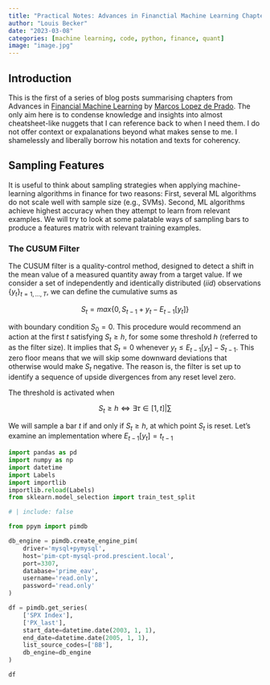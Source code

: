 ```yaml
---
title: "Practical Notes: Advances in Financtial Machine Learning Chapters 1-3 - Work in Progress"
author: "Louis Becker"
date: "2023-03-08"
categories: [machine learning, code, python, finance, quant]
image: "image.jpg"
---
```


## Introduction

This is the first of a series of blog posts summarising chapters from Advances in [Financial Machine Learning](https://www.wiley.com/en-us/Advances+in+Financial+Machine+Learning-p-9781119482086) by [Marcos Lopez de Prado](https://twitter.com/lopezdeprado). The only aim here is to condense knowledge and insights into almost cheatsheet-like nuggets that I can reference back to when I need them. I do not offer context or expalanations beyond what makes sense to me. I shamelessly and liberally borrow his notation and texts for coherency. 

## Sampling Features

It is useful to think about sampling strategies when applying machine-learning algorithms in finance for two reasons: First, several ML algorithms do not scale well with sample size (e.g., SVMs). Second, ML algorithms achieve highest accuracy when they attempt to learn from relevant examples. We will try to look at some palatable ways of sampling bars to produce a features matrix with relevant training examples.

### The CUSUM Filter

The CUSUM filter is a quality-control method, designed to detect a shift in the mean value of a measured quantity away from a target value. If we consider a set of independently and identically distributed ($iid$) observations $\{y_t\}_{t=1,...,T}$, we can define the cumulative sums as

$$S_t = max\{0, S_{t-1} + y_t - E_{t-1}[y_t]\}$$

with boundary condition $S_0 = 0$. This procedure would recommend an action at the first $t$ satisfying $S_t \geq h$, for some some threshold $h$ (referred to as the filter size). It implies that $S_t = 0$ whenever $y_t \leq E_{t-1}[y_t] - S_{t-1}$. This zero floor means that we will skip some downward deviations that otherwise would make $S_t$ negative. The reason is, the filter is set up to identify a sequence of upside divergences from any reset level zero. 

The threshold is activated when 

$$S_t \geq h \iff \exists \tau \in [1,t] | \sum$$


We will sample a bar $t$ if and only if $S_t \geq h$, at which point $S_t$ is reset. Let's examine an implementation where $E_{t-1}[y_t] = t_{t-1}$

```python
import pandas as pd
import numpy as np
import datetime
import Labels
import importlib
importlib.reload(Labels)
from sklearn.model_selection import train_test_split
```

```python
# | include: false

from ppym import pimdb

db_engine = pimdb.create_engine_pim(
    driver='mysql+pymysql',
    host='pim-cpt-mysql-prod.prescient.local',
    port=3307,
    database='prime_eav',
    username='read.only',
    password='read.only'
)

df = pimdb.get_series(
    ['SPX Index'],
    ['PX_last'], 
    start_date=datetime.date(2003, 1, 1),
    end_date=datetime.date(2005, 1, 1),
    list_source_codes=['BB'],
    db_engine=db_engine
)
```


```python
df
```